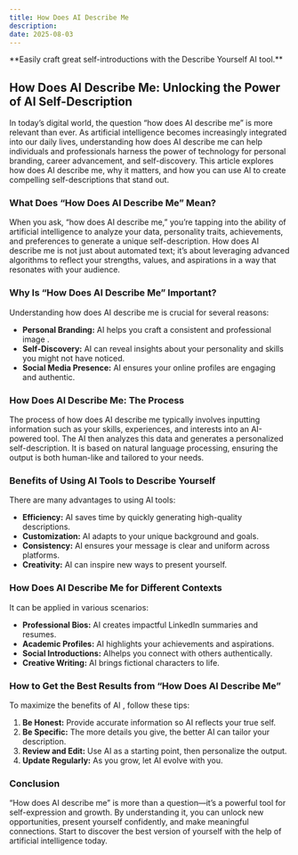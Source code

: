 ```yaml
---
title: How Does AI Describe Me
description: 
date: 2025-08-03
---
```


<Callout type="success">
  **Easily craft great self-introductions with the Describe Yourself AI tool.**
  <GradientButton
    title="Get Started for Free"
    href="https://describeyourself.org/en"
    align="center"
  />
</Callout>


## How Does AI Describe Me: Unlocking the Power of AI Self-Description

In today’s digital world, the question “how does AI describe me” is more relevant than ever. As artificial intelligence becomes increasingly integrated into our daily lives, understanding how does AI describe me can help individuals and professionals harness the power of technology for personal branding, career advancement, and self-discovery. This article explores how does AI describe me, why it matters, and how you can use AI to create compelling self-descriptions that stand out.

### What Does “How Does AI Describe Me” Mean?

When you ask, “how does AI describe me,” you’re tapping into the ability of artificial intelligence to analyze your data, personality traits, achievements, and preferences to generate a unique self-description. How does AI describe me is not just about automated text; it’s about leveraging advanced algorithms to reflect your strengths, values, and aspirations in a way that resonates with your audience.

### Why Is “How Does AI Describe Me” Important?

Understanding how does AI describe me is crucial for several reasons:

- **Personal Branding:** AI helps you craft a consistent and professional image .
- **Self-Discovery:** AI can reveal insights about your personality and skills you might not have noticed.
- **Social Media Presence:** AI ensures your online profiles are engaging and authentic.

### How Does AI Describe Me: The Process

The process of how does AI describe me typically involves inputting information such as your skills, experiences, and interests into an AI-powered tool. The AI then analyzes this data and generates a personalized self-description. It is based on natural language processing, ensuring the output is both human-like and tailored to your needs.

### Benefits of Using AI Tools to Describe Yourself

There are many advantages to using AI tools:

- **Efficiency:** AI saves time by quickly generating high-quality descriptions.
- **Customization:** AI adapts to your unique background and goals.
- **Consistency:** AI ensures your message is clear and uniform across platforms.
- **Creativity:** AI can inspire new ways to present yourself.

### How Does AI Describe Me for Different Contexts

It can be applied in various scenarios:

- **Professional Bios:** AI creates impactful LinkedIn summaries and resumes.
- **Academic Profiles:** AI highlights your achievements and aspirations.
- **Social Introductions:** AIhelps you connect with others authentically.
- **Creative Writing:** AI brings fictional characters to life.

### How to Get the Best Results from “How Does AI Describe Me”

To maximize the benefits of AI , follow these tips:

1. **Be Honest:** Provide accurate information so AI reflects your true self.
2. **Be Specific:** The more details you give, the better AI can tailor your description.
3. **Review and Edit:** Use AI as a starting point, then personalize the output.
4. **Update Regularly:** As you grow, let AI evolve with you.

### Conclusion

“How does AI describe me” is more than a question—it’s a powerful tool for self-expression and growth. By understanding it, you can unlock new opportunities, present yourself confidently, and make meaningful connections. Start to discover the best version of yourself with the help of artificial intelligence today.
